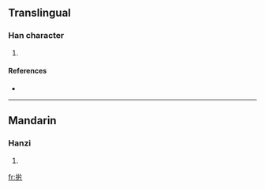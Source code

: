 ==Translingual==

===Han character===
{{Han char|rn=64|rad=手|as=05|sn=8|four=|canj=手中中中 (QLLL), 手中中弓 (QLLN), X手中中弓 (XQLLN)}}

# {{defn|Han|sort=手05}}

====References====
* {{Han ref|kx=0419.100|dkj=11843|dj=0766.030|hdz=31838.040|uh=6278|ud=25208}}

----

==Mandarin==

===Hanzi===
{{cmn-hanzi|pin=[[xī]] ([[xi1]])|wg=hsi<sup>1</sup>}}

# {{defn|Mandarin}}

[[fr:扸]]